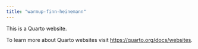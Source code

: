 ```yaml
---
title: "warmup-finn-heinemann"
---
```


This is a Quarto website.

To learn more about Quarto websites visit <https://quarto.org/docs/websites>.
